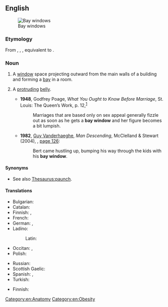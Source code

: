==English==
{{wikipedia}}
[[Image:Bay Windows.JPG|thumb|right|Bay windows]]

===Etymology===
From {{inh|en|enm|baywyndow}}, {{m|enm|baywyndowe}}, {{m|enm|bay-windowe}}, equivalent to {{af|en|bay|window}}.

===Noun===
{{en-noun}}

# {{lb|en|architecture}} A [[window]] space projecting outward from the main walls of a building and forming a [[bay]] in a room.
# {{lb|en|figuratively}} A [[protruding]] [[belly]].
#* '''1948''', Godfrey Poage, ''What You Ought to Know Before Marriage'', St. Louis: The Queen’s Work, p. 12,<sup>[https://archive.org/details/whatyououghttokn00poag]</sup>
#*: Marriages that are based only on sex appeal generally fizzle out as soon as he gets a '''bay window''' and her figure becomes a bit lumpish.
#* '''1982''', [[w:Guy Vanderhaeghe|Guy Vanderhaeghe]], ''Man Descending'', McClelland & Stewart (2004), {{ISBN|0771086903}}, [http://books.google.com/books?id=VUYNAq1qVTcC&pg=PA126 page 126]:
#*: Bert came hustling up, bumping his way through the kids with his '''bay window'''.

====Synonyms====
* {{sense|protruding belly}} See also [[Thesaurus:paunch]].

====Translations====
{{trans-top|type of window}}
* Bulgarian: {{t|bg|еркерен прозорец|m}}
* Catalan: {{t+|ca|finestral}}
* Finnish: {{t|fi|erkkeri-ikkuna}}, {{t+|fi|erkkeri}}
* French: {{t+|fr|baie vitrée}}
* German: {{t+|de|Erker}}, {{t+|de|Erkerfenster|n}}
* Ladino:
*: Latin: {{t|lad|djumba|f}}
* Occitan: {{t|oc|baia veirada}}, {{t|oc|fenestral}}
* Polish: {{t+|pl|wykusz|m}}
{{trans-mid}}
* Russian: {{t+|ru|э́ркер|m}}
* Scottish Gaelic: {{t|gd|uinneag cearcaill|f}}
* Spanish: {{t|es|ventana de bahía|f}}, {{t|es|ventana saliente|f}}
* Turkish: {{t+|tr|cumba}}
{{trans-bottom}}

{{trans-top|protruding belly}}
* Finnish: {{t|fi|pömppömaha}}
{{trans-mid}}
{{trans-bottom}}

[[Category:en:Anatomy]]
[[Category:en:Obesity]]